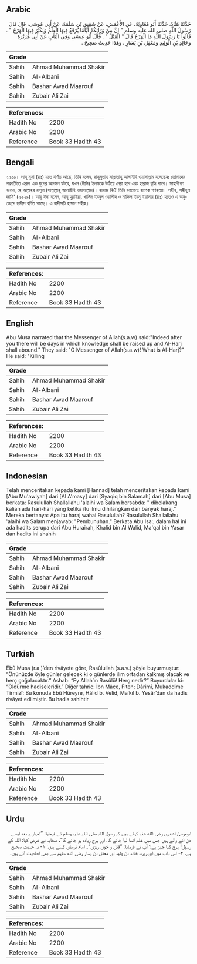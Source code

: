 ## Arabic


<div dir="rtl" lang="ar" style={{fontSize:'larger',backgroundColor:'#f8f9fa',padding:20}}>
حَدَّثَنَا هَنَّادٌ، حَدَّثَنَا أَبُو مُعَاوِيَةَ، عَنِ الأَعْمَشِ، عَنْ شَقِيقِ بْنِ سَلَمَةَ، عَنْ أَبِي مُوسَى، قَالَ قَالَ رَسُولُ اللَّهِ صلى الله عليه وسلم ‏"‏ إِنَّ مِنْ وَرَائِكُمْ أَيَّامًا يُرْفَعُ فِيهَا الْعِلْمُ وَيَكْثُرُ فِيهَا الْهَرْجُ ‏"‏ ‏.‏ قَالُوا يَا رَسُولَ اللَّهِ مَا الْهَرْجُ قَالَ ‏"‏ الْقَتْلُ ‏"‏ ‏.‏ قَالَ أَبُو عِيسَى وَفِي الْبَابِ عَنْ أَبِي هُرَيْرَةَ وَخَالِدِ بْنِ الْوَلِيدِ وَمَعْقِلِ بْنِ يَسَارٍ ‏.‏ وَهَذَا حَدِيثٌ صَحِيحٌ ‏.‏
</div>
<div style={{backgroundColor:'#f8f9fa',padding:20, marginBottom: 10}}><table> <thead> <tr> <th>Grade</th> <th></th> </tr> </thead> <tbody> <tr><td>Sahih</td><td>Ahmad Muhammad Shakir</td></tr><tr><td>Sahih</td><td>Al-Albani</td></tr><tr><td>Sahih</td><td>Bashar Awad Maarouf</td></tr><tr><td>Sahih</td><td>Zubair Ali Zai</td></tr></tbody></table><table> <thead> <tr> <th>References:</th> <th></th> </tr> </thead> <tbody><tr><td>Hadith No</td><td>2200</td></tr><tr><td>Arabic No</td><td>2200</td></tr><tr><td>Reference</td><td>Book 33 Hadith 43</td></tr></tbody></table></div>

## Bengali


<div dir="ltr" lang="bn" style={{fontSize:'larger',backgroundColor:'#f8f9fa',padding:20}}>
২২০০। আবূ মূসা (রাঃ) হতে বর্ণিত আছে, তিনি বলেন, রাসূলুল্লাহ সাল্লাল্লাহু আলাইহি ওয়াসাল্লাম বলেছেনঃ তোমাদের পরবর্তীতে এরূপ এক যুগের আগমন ঘটবে, যখন (দীনি) ইলমকে উঠিয়ে নেয়া হবে এবং হারাজ বৃদ্ধি পাবে। সাহাবীগণ বলেন, হে আল্লাহর রাসূল (সাল্লাল্লাহু আলাইহি ওয়াসাল্লাম)। হারাজ কি? তিনি বললেনঃ ব্যাপক গণহত্যা। সহীহ, সহীহুল জামি' (২২২৯)। আবূ ঈসা বলেন, আবূ হুরাইরা, খালিদ ইবনুল ওয়ালীদ ও মাকিল ইবনু ইয়াসার (রাঃ) হতেও এ অনুচ্ছেদে হাদীস বর্ণিত আছে। এ হাদীসটি হাসান সহীহ।
</div>
<div style={{backgroundColor:'#f8f9fa',padding:20, marginBottom: 10}}><table> <thead> <tr> <th>Grade</th> <th></th> </tr> </thead> <tbody> <tr><td>Sahih</td><td>Ahmad Muhammad Shakir</td></tr><tr><td>Sahih</td><td>Al-Albani</td></tr><tr><td>Sahih</td><td>Bashar Awad Maarouf</td></tr><tr><td>Sahih</td><td>Zubair Ali Zai</td></tr></tbody></table><table> <thead> <tr> <th>References:</th> <th></th> </tr> </thead> <tbody><tr><td>Hadith No</td><td>2200</td></tr><tr><td>Arabic No</td><td>2200</td></tr><tr><td>Reference</td><td>Book 33 Hadith 43</td></tr></tbody></table></div>

## English


<div dir="ltr" lang="en" style={{fontSize:'larger',backgroundColor:'#f8f9fa',padding:20}}>
Abu Musa narrated that the Messenger of Allah(s.a.w) said:"Indeed after you there will be days in which knowledge shall be raised up and Al-Harj shall abound." They said: "O Messenger of Allah(s.a.w)! What is Al-Harj?" He said: "Killing
</div>
<div style={{backgroundColor:'#f8f9fa',padding:20, marginBottom: 10}}><table> <thead> <tr> <th>Grade</th> <th></th> </tr> </thead> <tbody> <tr><td>Sahih</td><td>Ahmad Muhammad Shakir</td></tr><tr><td>Sahih</td><td>Al-Albani</td></tr><tr><td>Sahih</td><td>Bashar Awad Maarouf</td></tr><tr><td>Sahih</td><td>Zubair Ali Zai</td></tr></tbody></table><table> <thead> <tr> <th>References:</th> <th></th> </tr> </thead> <tbody><tr><td>Hadith No</td><td>2200</td></tr><tr><td>Arabic No</td><td>2200</td></tr><tr><td>Reference</td><td>Book 33 Hadith 43</td></tr></tbody></table></div>

## Indonesian


<div dir="ltr" lang="id" style={{fontSize:'larger',backgroundColor:'#f8f9fa',padding:20}}>
Telah menceritakan kepada kami [Hannad] telah menceritakan kepada kami [Abu Mu'awiyah] dari [Al A'masy] dari [Syaqiq bin Salamah] dari [Abu Musa] berkata: Rasulullah Shallallahu 'alaihi wa Salam bersabda: " dibelakang kalian ada hari-hari yang ketika itu ilmu dihilangkan dan banyak haraj." Mereka bertanya: Apa itu haraj wahai Rasulullah? Rasulullah Shallallahu 'alaihi wa Salam menjawab: "Pembunuhan." Berkata Abu Isa:; dalam hal ini ada hadits serupa dari Abu Hurairah, Khalid bin Al Walid, Ma'qal bin Yasar dan hadits ini shahih
</div>
<div style={{backgroundColor:'#f8f9fa',padding:20, marginBottom: 10}}><table> <thead> <tr> <th>Grade</th> <th></th> </tr> </thead> <tbody> <tr><td>Sahih</td><td>Ahmad Muhammad Shakir</td></tr><tr><td>Sahih</td><td>Al-Albani</td></tr><tr><td>Sahih</td><td>Bashar Awad Maarouf</td></tr><tr><td>Sahih</td><td>Zubair Ali Zai</td></tr></tbody></table><table> <thead> <tr> <th>References:</th> <th></th> </tr> </thead> <tbody><tr><td>Hadith No</td><td>2200</td></tr><tr><td>Arabic No</td><td>2200</td></tr><tr><td>Reference</td><td>Book 33 Hadith 43</td></tr></tbody></table></div>

## Turkish


<div dir="ltr" lang="tr" style={{fontSize:'larger',backgroundColor:'#f8f9fa',padding:20}}>
Ebû Musa (r.a.)’den rivâyete göre, Rasûlullah (s.a.v.) şöyle buyurmuştur: “Önünüzde öyle günler gelecek ki o günlerde ilim ortadan kalkmış olacak ve herç çoğalacaktır.” Ashab: “Ey Allah’ın Rasûlü! Herç nedir?” Buyurdular ki: “Öldürme hadiseleridir.” Diğer tahric: İbn Mâce, Fiten; Dârimî, Mukaddime Tirmizî: Bu konuda Ebû Hüreyre, Hâlid b. Velid, Ma’kıl b. Yesâr’dan da hadis rivâyet edilmiştir. Bu hadis sahihtir
</div>
<div style={{backgroundColor:'#f8f9fa',padding:20, marginBottom: 10}}><table> <thead> <tr> <th>Grade</th> <th></th> </tr> </thead> <tbody> <tr><td>Sahih</td><td>Ahmad Muhammad Shakir</td></tr><tr><td>Sahih</td><td>Al-Albani</td></tr><tr><td>Sahih</td><td>Bashar Awad Maarouf</td></tr><tr><td>Sahih</td><td>Zubair Ali Zai</td></tr></tbody></table><table> <thead> <tr> <th>References:</th> <th></th> </tr> </thead> <tbody><tr><td>Hadith No</td><td>2200</td></tr><tr><td>Arabic No</td><td>2200</td></tr><tr><td>Reference</td><td>Book 33 Hadith 43</td></tr></tbody></table></div>

## Urdu


<div dir="rtl" lang="ur" style={{fontSize:'larger',backgroundColor:'#f8f9fa',padding:20}}>
ابوموسیٰ اشعری رضی الله عنہ کہتے ہیں کہ رسول اللہ صلی اللہ علیہ وسلم نے فرمایا: ”تمہارے بعد ایسے دن آنے والے ہیں جس میں علم اٹھا لیا جائے گا، اور ہرج زیادہ ہو جائے گا“، صحابہ نے عرض کیا: اللہ کے رسول! ہرج کیا چیز ہے؟ آپ نے فرمایا: ”قتل و خوں ریزی“۔ امام ترمذی کہتے ہیں: ۱- یہ حدیث صحیح ہے، ۲- اس باب میں ابوہریرہ، خالد بن ولید اور معقل بن یسار رضی الله عنہم سے بھی احادیث آئی ہیں۔
</div>
<div style={{backgroundColor:'#f8f9fa',padding:20, marginBottom: 10}}><table> <thead> <tr> <th>Grade</th> <th></th> </tr> </thead> <tbody> <tr><td>Sahih</td><td>Ahmad Muhammad Shakir</td></tr><tr><td>Sahih</td><td>Al-Albani</td></tr><tr><td>Sahih</td><td>Bashar Awad Maarouf</td></tr><tr><td>Sahih</td><td>Zubair Ali Zai</td></tr></tbody></table><table> <thead> <tr> <th>References:</th> <th></th> </tr> </thead> <tbody><tr><td>Hadith No</td><td>2200</td></tr><tr><td>Arabic No</td><td>2200</td></tr><tr><td>Reference</td><td>Book 33 Hadith 43</td></tr></tbody></table></div>